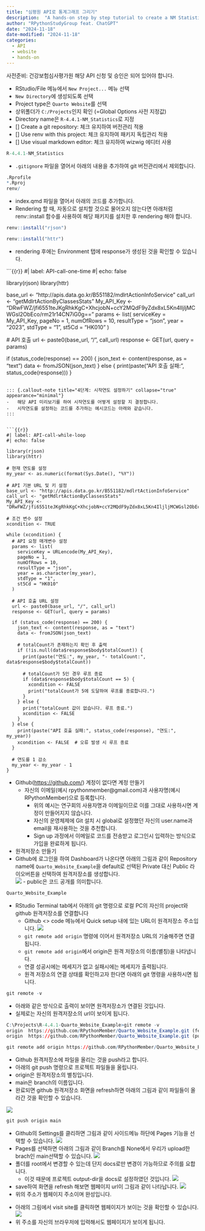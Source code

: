 ```yaml
---
title: "심평원 API로 통계그래프 그리기" 
description:  "A hands-on step by step tutorial to create a NM Statistics website using API."
author: "RPythonStudyGroup feat. ChatGPT"
date: "2024-11-18"
date-modified: "2024-11-18"
categories:
  - API
  - website
  - hands-on
---
```


사전준비: 건강보험심사평가원 해당 API 신청 및 승인은 되어 있어야 합니다.

::: {.callout-note title="1단계: `Quarto Website` 프로젝트 만들기" collapse="true" appearance="minimal"}
-   RStudio/File 메뉴에서 `New Project...` 메뉴 선택
-   `New Directory`에 생성되도록 선택
-   Project type은 `Quarto Website`를 선택
-   상위폴더가 `C:/Projects`인지 확인 (=Global Options 사전 지정값)
-   Directory name은 `R-4.4.1-NM_Statistics`로 지정
-   \[\] Create a git repository: 체크 유지하여 버전관리 적용
-   \[\] Use renv with this project: 체크 유지하여 패키지 독립관리 적용
-   \[\] Use visual markdown editor: 체크 유지하여 wizwig 에디터 사용
:::
```r
R-4.4.1-NM_Statistics
```


::: {.callout-note title="2단계: 버전관리 제외대상 추가하기" collapse="true" appearance="minimal"}
-   `.gitignore` 파일을 열어서 아래의 내용을 추가하여 git 버전관리에서 제외합니다.
:::

```r
.Rprofile
*.Rproj
renv/
```


::: {.callout-note title="3단계: API로 하나의 데이터만 호출해 보기" collapse="true" appearance="minimal"}

-   index.qmd 파일을 열어서 아래의 코드를 추가합니다.
-   Rendering  할 때, 자동으로 설치할 것으로 물어오지 않는다면 아래처럼 renv::install 함수를 사용하여 해당 패키지를 설치한 후 rendering 해야 합니다.

```r
renv::install("rjson")
```

```r
renv::install("httr")
```

-   rendering 후에는 Environment 탭에 response가 생성된 것을 확인할 수 있습니다.
:::

```{{r}}
#| label: API-call-one-time
#| echo: false

library(rjson)
library(httr)

  base_url <- "http://apis.data.go.kr/B551182/mdlrtActionInfoService"
  call_url <- "getMdlrtActionByClassesStats"
  My_API_Key <- "DRwFWZ/jfi6551teJKgRhkKgC+XhcjobN+ccY2MQdF9yZdx8xL5Kn4IljljMCWGsl2ObEco/rm21r14CN7iG0g=="
  params <- list(
    serviceKey = My_API_Key,
    pageNo = 1,
    numOfRows = 10,
    resultType = "json",
    year = "2023",
    stdType = "1",
    st5Cd = "HK010"
  )
  
  # API 호출
  url <- paste0(base_url, "/", call_url)
  response <- GET(url, query = params)

  if (status_code(response) == 200) {
    json_text <- content(response, as = "text")
    data <- fromJSON(json_text)
  } else {
    print(paste("API 호출 실패:", status_code(response)))
  }
```

::: {.callout-note title="4단계: 시작연도 설정하기" collapse="true" appearance="minimal"}
-   해당 API 미리보기를 하여 시작연도를 어떻게 설정할 지 결정합니다.
-   시작연도를 설정하는 코드를 추가하는 예시코드는 아래와 같습니다.
:::


```{{r}}
#| label: API-call-while-loop
#| echo: false
 
library(rjson)
library(httr)

# 현재 연도를 설정
my_year <- as.numeric(format(Sys.Date(), "%Y"))

# API 기본 URL 및 키 설정
base_url <- "http://apis.data.go.kr/B551182/mdlrtActionInfoService"
call_url <- "getMdlrtActionByClassesStats"
My_API_Key <- "DRwFWZ/jfi6551teJKgRhkKgC+XhcjobN+ccY2MQdF9yZdx8xL5Kn4IljljMCWGsl2ObEco/rm21r14CN7iG0g=="

# 조건 변수 설정
xcondition <- TRUE  

while (xcondition) {
  # API 요청 매개변수 설정
  params <- list(
    serviceKey = URLencode(My_API_Key),
    pageNo = 1,
    numOfRows = 10,
    resultType = "json",
    year = as.character(my_year),
    stdType = "1",
    st5Cd = "HK010"
  )
  
  # API 호출 URL 설정
  url <- paste0(base_url, "/", call_url)
  response <- GET(url, query = params)

  if (status_code(response) == 200) {
    json_text <- content(response, as = "text")
    data <- fromJSON(json_text)
    
    # totalCount가 존재하는지 확인 후 출력
    if (!is.null(data$response$body$totalCount)) {
      print(paste("연도:", my_year, "- totalCount:", data$response$body$totalCount))
      
      # totalCount가 5인 경우 루프 종료
      if (data$response$body$totalCount == 5) {
        xcondition <- FALSE
        print("totalCount가 5에 도달하여 루프를 종료합니다.")
      }
    } else {
      print("totalCount 값이 없습니다. 루프 종료.")
      xcondition <- FALSE
    }
  } else {
    print(paste("API 호출 실패:", status_code(response), "연도:", my_year))
    xcondition <- FALSE  # 오류 발생 시 루프 종료
  }
  
  # 연도를 1 감소
  my_year <- my_year - 1
}
```


::: {.callout-note title="11단계: Github 원격저장소 만들기" collapse="true" appearance="minimal"}
-   Github(<https://github.com/>) 계정이 없다면 계정 만들기
    -   자신의 이메일(예시 rpythonmember\@gmail.com)과 사용자명(예시 RPythonMember)으로 등록합니다.
        -   위의 예시는 연구회의 사용자명과 이메일이므로 이를 그대로 사용하시면 계정이 만들어지지 않습니다.
        -   자신의 운영체제에 Git 설치 시 global로 설정했던 자신의 user.name과 email을 재사용하는 것을 추천합니다.
        -   Sign up 과정에서 이메일로 코드를 전송받고 로그인시 입력하는 방식으로 가입을 완료하게 됩니다.
-   원격저장소 만들기
-   Github에 로그인을 하여 Dashboard가 나온다면 아래의 그림과 같이 Repository name에 `Quarto_Website_Example`을 default로 선택된 Private 대신 Public 라이오버튼을 선택하여 원격저장소를 생성합니다.\
    ![](images/CreatNewRepository.PNG) - public은 코드 공개를 의미합니다.
:::

```r
Quarto_Website_Example
```

::: {.callout-note title="12단계: Github 원격저장소 연결하기" collapse="true" appearance="minimal"}
-   RStudio Terminal tab에서 아래의 git 명령으로 로컬 PC의 자신의 project와 github 원격저장소를 연결합니다
    -   Github \<\> code 메뉴에서 Quick setup 내에 있는 URL이 원격저장소 주소입니다. ![](images/RemoteRepositoryURL.PNG)
    -   `git remote add origin` 명령에 이어서 원격저장소 URL의 기술해주면 연결됩니다.
    -   `git remote add origin`에서 origin은 원격 저장소의 이름(별칭)을 나타냅니다.
    -   연결 성공시에는 메세지가 없고 실패시에는 메세지가 출력됩니다.
    -   원격 저장소의 연결 상태를 확인하고자 한다면 아래의 git 명령을 사용하시면 됩니다.

```r
git remote -v
```

-   아래와 같은 방식으로 출력이 보이면 원격저장소가 연결된 것입니다.
-   실제로는 자신의 원격저장소의 url이 보이게 됩니다.

```r
C:\Projects\R-4.4.1-Quarto_Website_Example>git remote -v
origin  https://github.com/RPythonMember/Quarto_Website_Example.git (fetch)
origin  https://github.com/RPythonMember/Quarto_Website_Example.git (push)
```
:::

```r
git remote add origin https://github.com/RPythonMember/Quarto_Website_Example.git
```

::: {.callout-note title="13단계: 원격저장소에 파일올리기" collapse="true" appearance="minimal"}
-   Github 원격저장소에 파일을 올리는 것을 push라고 합니다.
-   아래의 git push 명령으로 프로젝트 파일들을 올립니다.
-   origin은 원격저장소의 별칭입니다.
-   main은 branch의 이름입니다.
-   완료되면 github 원격저장소 화면을 refresh하면 아래의 그림과 같이 파일들이 올라간 것을 확인할 수 있습니다.

![](images/refrashed.PNG)
:::

```r
git push origin main
```

::: {.callout-note title="14단계: Pages 설정하기" collapse="true" appearance="minimal"}
-   Github의 Settings를 클리하면 그림과 같이 사이드메뉴 하단에 Pages 기능을 선택할 수 있습니다.
![](images/Pages.PNG)
-   Pages를 선택하면 아래의 그림과 같이 Branch를 None에서 우리가 upload한 brach인 main선택할 수 있습니다.
![](images/main.PNG)
- 폴더를 root에서 변경할 수 있는데 단지 docs로만 변경이 가능하므로 주의를 요합니다.
  - 이것 때문에 프로젝트 output-dir을 docs로 설정하였던 것입니다.
![](images/docs.PNG)  
- save하여 화면을 refresh 해보면 웹페이지 url이 그림과 같이 나타납니다.
![](images/siteURL.PNG)
- 위의 주소가 웹페이지 주소이며 완성입니다.

:::

::: {.callout-note title="마지막단계: 웹페이지 접속으로 확인하기" collapse="true" appearance="minimal"}
-  아래의 그림에서 visit site를 클릭하면 웹페이지가 보이는 것을 확인할 수 있습니다.
![](images/siteURL.PNG)
- 위 주소를 자신의 브라우저에 입력해서도 웹페이지가 보이게 됩니다.

:::

